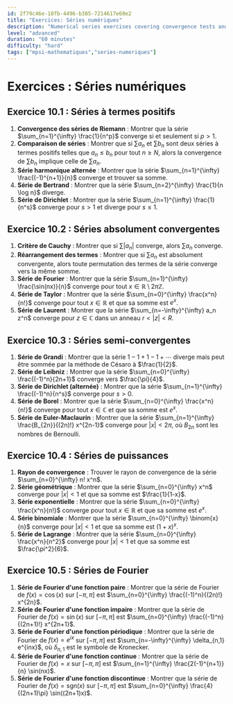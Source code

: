 ```yaml
---
id: 2f79c46e-18fb-4496-b385-7214617e60e2
title: "Exercices: Séries numériques"
description: "Numerical series exercises covering convergence tests and applications"
level: "advanced"
duration: "60 minutes"
difficulty: "hard"
tags: ["mpsi-mathematiques","series-numeriques"]
---
```


# Exercices : Séries numériques

## Exercice 10.1 : Séries à termes positifs

1. **Convergence des séries de Riemann** : Montrer que la série $\sum_{n=1}^{\infty} \frac{1}{n^p}$ converge si et seulement si $p>1$.
2. **Comparaison de séries** : Montrer que si $\sum a_n$ et $\sum b_n$ sont deux séries à termes positifs telles que $a_n \leq b_n$ pour tout $n \geq N$, alors la convergence de $\sum b_n$ implique celle de $\sum a_n$.
3. **Série harmonique alternée** : Montrer que la série $\sum_{n=1}^{\infty} \frac{(-1)^{n+1}}{n}$ converge et trouver sa somme.
4. **Série de Bertrand** : Montrer que la série $\sum_{n=2}^{\infty} \frac{1}{n \log n}$ diverge.
5. **Série de Dirichlet** : Montrer que la série $\sum_{n=1}^{\infty} \frac{1}{n^s}$ converge pour $s>1$ et diverge pour $s\leq 1$.

## Exercice 10.2 : Séries absolument convergentes

1. **Critère de Cauchy** : Montrer que si $\sum |a_n|$ converge, alors $\sum a_n$ converge.
2. **Réarrangement des termes** : Montrer que si $\sum a_n$ est absolument convergente, alors toute permutation des termes de la série converge vers la même somme.
3. **Série de Fourier** : Montrer que la série $\sum_{n=1}^{\infty} \frac{\sin(nx)}{n}$ converge pour tout $x \in \mathbb{R} \setminus 2\pi\mathbb{Z}$.
4. **Série de Taylor** : Montrer que la série $\sum_{n=0}^{\infty} \frac{x^n}{n!}$ converge pour tout $x \in \mathbb{R}$ et que sa somme est $e^x$.
5. **Série de Laurent** : Montrer que la série $\sum_{n=-\infty}^{\infty} a_n z^n$ converge pour $z \in \mathbb{C}$ dans un anneau $r < |z| < R$.

## Exercice 10.3 : Séries semi-convergentes

1. **Série de Grandi** : Montrer que la série $1-1+1-1+\cdots$ diverge mais peut être sommée par la méthode de Césaro à $\frac{1}{2}$.
2. **Série de Leibniz** : Montrer que la série $\sum_{n=0}^{\infty} \frac{(-1)^n}{2n+1}$ converge vers $\frac{\pi}{4}$.
3. **Série de Dirichlet (alternée)** : Montrer que la série $\sum_{n=1}^{\infty} \frac{(-1)^n}{n^s}$ converge pour $s>0$.
4. **Série de Borel** : Montrer que la série $\sum_{n=0}^{\infty} \frac{x^n}{n!}$ converge pour tout $x \in \mathbb{C}$ et que sa somme est $e^x$.
5. **Série de Euler-Maclaurin** : Montrer que la série $\sum_{n=1}^{\infty} \frac{B_{2n}}{(2n)!} x^{2n-1}$ converge pour $|x|<2\pi$, où $B_{2n}$ sont les nombres de Bernoulli.

## Exercice 10.4 : Séries de puissances

1. **Rayon de convergence** : Trouver le rayon de convergence de la série $\sum_{n=0}^{\infty} n! x^n$.
2. **Série géométrique** : Montrer que la série $\sum_{n=0}^{\infty} x^n$ converge pour $|x|<1$ et que sa somme est $\frac{1}{1-x}$.
3. **Série exponentielle** : Montrer que la série $\sum_{n=0}^{\infty} \frac{x^n}{n!}$ converge pour tout $x \in \mathbb{R}$ et que sa somme est $e^x$.
4. **Série binomiale** : Montrer que la série $\sum_{n=0}^{\infty} \binom{x}{n}$ converge pour $|x|<1$ et que sa somme est $(1+x)^x$.
5. **Série de Lagrange** : Montrer que la série $\sum_{n=0}^{\infty} \frac{x^n}{n^2}$ converge pour $|x|<1$ et que sa somme est $\frac{\pi^2}{6}$.

## Exercice 10.5 : Séries de Fourier

1. **Série de Fourier d'une fonction paire** : Montrer que la série de Fourier de $f(x)=\cos(x)$ sur $[-\pi,\pi]$ est $\sum_{n=0}^{\infty} \frac{(-1)^n}{(2n)!} x^{2n}$.
2. **Série de Fourier d'une fonction impaire** : Montrer que la série de Fourier de $f(x)=\sin(x)$ sur $[-\pi,\pi]$ est $\sum_{n=0}^{\infty} \frac{(-1)^n}{(2n+1)!} x^{2n+1}$.
3. **Série de Fourier d'une fonction périodique** : Montrer que la série de Fourier de $f(x)=e^{ix}$ sur $[-\pi,\pi]$ est $\sum_{n=-\infty}^{\infty} \delta_{n,1} e^{inx}$, où $\delta_{n,1}$ est le symbole de Kronecker.
4. **Série de Fourier d'une fonction continue** : Montrer que la série de Fourier de $f(x)=x$ sur $[-\pi,\pi]$ est $\sum_{n=1}^{\infty} \frac{2(-1)^{n+1}}{n} \sin(nx)$.
5. **Série de Fourier d'une fonction discontinue** : Montrer que la série de Fourier de $f(x)=\mathrm{sgn}(x)$ sur $[-\pi,\pi]$ est $\sum_{n=0}^{\infty} \frac{4}{(2n+1)\pi} \sin((2n+1)x)$.
